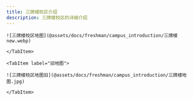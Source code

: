 ```yaml
---
title: 三牌楼校区介绍
description: 三牌楼校区的详细介绍
---
```



<Tabs>
    <TabItem label="新地图">

    ![三牌楼校区地图](@assets/docs/freshman/campus_introduction/三牌楼new.webp)

    </TabItem>

    <TabItem label="旧地图">

    ![三牌楼校区地图旧](@assets/docs/freshman/campus_introduction/三牌楼地图.jpg)

    </TabItem>
  

</Tabs>
